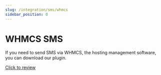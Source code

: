 ```yaml
---
slug: /integration/sms/whmcs
sidebar_position: 0
---
```


# WHMCS SMS
If you need to send SMS via WHMCS, the hosting management software, you can download our plugin.

[Click to review](https://whmcssms.com/?ref=a2psmsapicom)